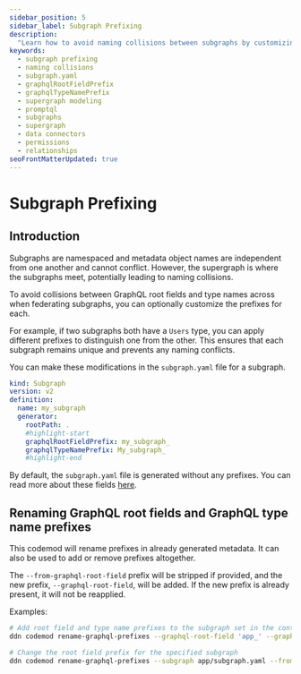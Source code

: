 ```yaml
---
sidebar_position: 5
sidebar_label: Subgraph Prefixing
description:
  "Learn how to avoid naming collisions between subgraphs by customizing prefixes for root fields and type names."
keywords:
  - subgraph prefixing
  - naming collisions
  - subgraph.yaml
  - graphqlRootFieldPrefix
  - graphqlTypeNamePrefix
  - supergraph modeling
  - promptql
  - subgraphs
  - supergraph
  - data connectors
  - permissions
  - relationships
seoFrontMatterUpdated: true
---
```


# Subgraph Prefixing

## Introduction

Subgraphs are namespaced and metadata object names are independent from one another and cannot conflict. However, the
supergraph is where the subgraphs meet, potentially leading to naming collisions.

To avoid collisions between GraphQL root fields and type names across when federating subgraphs, you can optionally
customize the prefixes for each.

For example, if two subgraphs both have a `Users` type, you can apply different prefixes to distinguish one from the
other. This ensures that each subgraph remains unique and prevents any naming conflicts.

You can make these modifications in the `subgraph.yaml` file for a subgraph.

```yaml title="Add the highlighted lines:"
kind: Subgraph
version: v2
definition:
  name: my_subgraph
  generator:
    rootPath: .
    #highlight-start
    graphqlRootFieldPrefix: my_subgraph_
    graphqlTypeNamePrefix: My_subgraph_
    #highlight-end
```

By default, the `subgraph.yaml` file is generated without any prefixes. You can read more about these fields
[here](reference/metadata-reference/build-configs.mdx#subgraph-subgraphgeneratorconfig).

## Renaming GraphQL root fields and GraphQL type name prefixes

This codemod will rename prefixes in already generated metadata. It can also be used to add or remove prefixes
altogether.

The `--from-graphql-root-field` prefix will be stripped if provided, and the new prefix, `--graphql-root-field`, will be
added. If the new prefix is already present, it will not be reapplied.

Examples:

```bash
# Add root field and type name prefixes to the subgraph set in the context
ddn codemod rename-graphql-prefixes --graphql-root-field 'app_' --graphql-type-name 'App_'

# Change the root field prefix for the specified subgraph
ddn codemod rename-graphql-prefixes --subgraph app/subgraph.yaml --from-graphql-root-field 'app_' --graphql-root-field 'new_'
```
